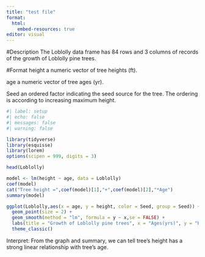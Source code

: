 ```yaml
---
title: "test file"
format: 
  html: 
    embed-resources: true
editor: visual
---
```


#Description
The Loblolly data frame has 84 rows and 3 columns of records of the growth of Loblolly pine trees.

#Format
height
a numeric vector of tree heights (ft).

age
a numeric vector of tree ages (yr).

Seed
an ordered factor indicating the seed source for the tree. The ordering is according to increasing maximum height.

```r
#| label: setup
#| echo: false
#| messages: false
#| warning: false

library(tidyverse)
library(esquisse)
library(lorem)
options(scipen = 999, digits = 3)
```

```r
head(Loblolly)

model <- lm(height ~ age, data = Loblolly)
coef(model)
cat("Tree height =",coef(model)[1],"+",coef(model)[2],"*Age")
summary(model)

ggplot(Loblolly,aes(x = age, y = height, color = Seed, group = Seed)) +
  geom_point(size = 2) +
  geom_smooth(method = "lm", formula = y ~ x,se = FALSE) +
  labs(title = "Growth of Loblolly pine trees", x = "Ages(yrs)", y = "Height(ft)") +
  theme_classic()

```
Interpret: 
From the graph and summary, we can tell tree's height has a strong linear relationship with tree's age. 
